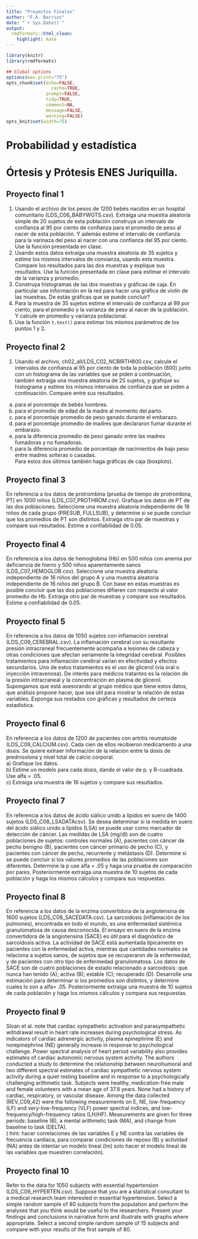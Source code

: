```yaml
---
title: "Proyectos Finales"
author: "F.A. Barrios"
date: "`r Sys.Date()`"
output:
  rmdformats::html_clean:
    highlight: kate
---
```



```r
library(knitr)
library(rmdformats)

## Global options
options(max.print="75")
opts_chunk$set(echo=FALSE,
	             cache=TRUE,
               prompt=FALSE,
               tidy=TRUE,
               comment=NA,
               message=FALSE,
               warning=FALSE)
opts_knit$set(width=75)
```

# Probabilidad y estadística  
# Órtesis y Prótesis ENES Juriquilla.  

## Proyecto final 1    
1. Usando el archivo de los pesos de 1200 bebés nacidos en un hospital comunitario (LDS_C06_BABYWGTS.csv). Extraiga una muestra aleatoria simple de 20 sujetos de esta población construya un intervalo de confianza al 95 por ciento de confianza para el promedio de peso al nacer de esta población. Y además estime el intervalo de confianza para la varinaza del peso al nacer con una confianza del 95 por ciento. Use la función presentada en clase.   
2. Usando estos datos extraiga una muestra aleatoria de 35 sujetos y estime los mismos intervalos de convianza, usando esta muestra. Compare los resultados para las dos muestras y explique sus resultados. Use la función presentada en clase para estimar el intervalo de la varianza y promedio.  
3. Construya histogramas de las dos muestras y gráficas de caja.  En particular use información en la red para hacer una gráfica de violín de las muestras. De estás gráficas que se puede concluir?  
4. Para la muestra de 35 sujetos estime el intervalo de confianza al 99 por ciento, para el promedio y la varianza de peso al nacer de la población. Y calcule en promedio y varianza poblacional.  
5. Use la función `t.test()` para estimar los mismos parámetros de los puntos 1 y 2.  

## Proyecto final 2  
1. Usando el archivo, ch02_all/LDS_C02_NCBIRTH800.csv, calcule el intervalos de confianza al 95 por ciento de toda la población (800) junto con un histograma de las variables que se piden a continuación, también extraiga una muestra aleatoria de 25 sujetos, y grafique su histograma y estime los mismos intervalos de confianza que se piden a continuación.  Compare entre sus resultados.  
a) para el porcentaje de bebés hombres.  
b) para el promedio de edad de la madre al momento del parto.  
c) para el porcentaje promedio de peso ganado durante el embarazo.  
d) para el porcentaje promedio de madres que declararon fumar durante el embarazo.  
e) para la diferencia promedio de peso ganado entre las madres fumadoras y no fumadoras.  
f) para la diferencia promedio de porcentaje de nacimientos de bajo peso entre madres solteras o casadas.  
Para estos dos últimos también haga gráficas de caja (boxplots).  

## Proyecto final 3  
En referencia a los datos de protrombina (prueba de tiempo de protrombina, PT) en 1000 niños (LDS_C07_PROTHROM.csv). Grafique los datos de 
PT de las dos poblaciones. Seleccione una muestra aleatoria independiente de 16 niños de cada grupo (PRESUB, FULLSUB), y determine si se 
puede concluir que los promedios de PT son distintos. Extraiga otro par de muestras y compare sus resultados. Estime a confiabilidad de 0.05.  

## Proyecto final 4  
En referencia a los datos de hemoglobina (Hb) en 500 niños con anemia por deficiencia de hierro y 500 niños aparentemente sanos (LDS_C07_HEMOGLOB.csv). Seleccione una muestra aleatoria independiente de 16 niños del grupo A y una muestra aleatoria independiente de 
16 niños del grupo B. Con base en estas muestras es posible concluir que las dos poblaciones difieren con respecto al valor promedio de Hb. Extraiga otro par de muestras y compare sus resultados. Estime a confiabilidad de 0.05.  

## Proyecto final 5  
En referencia a los datos de 1050 sujetos con inflamación cerebral (LDS_C09_CEREBRAL.csv). La inflamación cerebral con su resultante 
presión intracraneal frecuentemente acompaña a lesiones de cabeza y otras condiciones que afectan seriamente la integridad cerebral.  Posibles tratamientos para inflamación cerebral varían en efectividad y efectos secundarios. Uno de estos tratamientos es el uso de glicerol (vía oral o inyección intravenosa). De interés para médicos tratantes es la relación de la presión intracraneal y la concentración en plasma de glicerol. Supongamos que está asesorando al grupo médico que tiene estos datos, que análisis propone hacer, que sea útil para mostrar la relación de estas variables. Exponga sus restados con gráficas y resultados de certeza estadística.  

## Proyecto final 6  
En referencia a los datos de 1200 de pacientes con artritis reumatoide (LDS_C09_CALCIUM.csv). Cada cien de ellos recibieron medicamento a una dosis. Se quiere extraer información de la relación entre la dosis de prednisolona y nivel total de calcio corporal.  
a) Grafique los datos.  
b) Estime un modelo para cada dosis, dando el valor de p. y R-cuadrada. Use alfa = .05.  
c) Extraiga una muestra de 16 sujetos y compare sus resultados.  

## Proyecto final 7  
En referencia a los datos de ácido siálico unido a lípidos en suero de 1400 sujetos (LDS_C08_LSADATAcsv). Se desea determinar si la medida en suero del ácido siálico unido a lípidos (LSA) se puede usar como marcador de detección de cáncer. Las medidas de LSA (mg/dl) son de cuatro poblaciones de sujetos: controles normales (A), pacientes con cáncer de pecho benigno (B), pacientes con cáncer primario de pecho (C), y pacientes con cáncer de pecho, recurrente y metástasis (D). Determine si se puede concluir si los valores promedios de las poblaciones son diferentes. Determine la p use alfa = .05 y haga una prueba de comparación por pares. Posteriormente extraiga una muestra de 10 sujetos de cada población y haga los mismos cálculos y compara sus respuestas.  

## Proyecto final 8  
En referencia a los datos de la enzima convertidora de la angiotensina de 1600 sujetos (LDS_C08_SACEDATA.csv). La sarcoidosis (inflamación de los pulmones), encontrada en todo el mundo, es una enfermedad sistémica granulomatosa de causa desconocida.  El ensayo en suero de la enzima convertidora de la angiotensina (SACE) es útil para el diagnóstico de sarcoidosis activa.  La actividad de SACE está aumentada típicamente en pacientes con la enfermedad activa, mientras que cantidades normales se relaciona a sujetos sanos, de sujetos que se recuperaron de la enfermedad, y de pacientes con otro tipo de enfermedad granulomatosa.  Los datos de SACE son de cuatro poblaciones de estado relacionado a sarcoidosis: que nunca han tenido (A); activa (B); estable (C); recuperado (D).  Desarrolle una estimación para determinar si los promedios son distintos, y determine cuales lo son a alfa= .05. Posteriormente extraiga una muestra de 10 sujetos de cada población y haga los mismos cálculos y compara sus respuestas.  

## Proyecto final 9  
Sloan et al. note that cardiac sympathetic activation and parasympathetic withdrawal result in heart rate increases during psychological stress. As indicators of cardiac adrenergic activity, plasma epinephrine (E) and norepinephrine (NE) generally increase in response to psychological challenge. Power spectral analysis of heart period variability also provides estimates of cardiac autonomic nervous system activity. The authors conducted a study to determine the relationship between neurohumoral and two different spectral estimates of cardiac sympathetic nervous system activity during a quiet resting baseline and in response to a psychologically challenging arithmetic task. Subjects were healthy, medication-free male and female volunteers with a mean age of 37.8 years. None had a history of cardiac, respiratory, or vascular disease. Among the data collected (REV_C09_42) were the following measurements on E, NE, low-frequency (LF) and very-low-frequency (VLF) power spectral indices, and low-frequency/high-frequency ratios (LH/HF). Measurements are given for three periods: baseline (B), a mental arithmetic task (MA), and change from baseline to task (DELTA).  
( hint: hacer correlaciones de las variables E y NE contra las variables de frecuencia cardiaca, para comparar condiciones de reposo (B) y actividad (NA) antes de intentar un modelo lineal (lm) solo hacer el modelo lineal de las variables que muestren correlación).  

## Proyecto final 10  
Refer to the data for 1050 subjects with essential hypertension (LDS_C09_HYPERTEN.csv). Suppose that you are a statistical consultant to a medical research team interested in essential hypertension. Select a simple random sample of 80 subjects from the population and perform the analyses that you think would be useful to the researchers. Present your findings and conclusions in narrative form and illustrate with graphs where appropriate. Select a second simple random sample of 15 subjects and compare with your results of the first sample of 80.  

